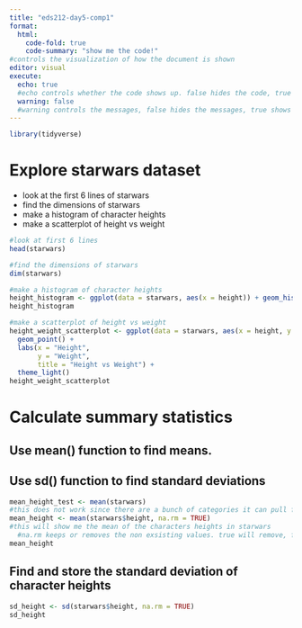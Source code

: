 ```yaml
---
title: "eds212-day5-comp1"
format: 
  html: 
    code-fold: true
    code-summary: "show me the code!"
#controls the visualization of how the document is shown
editor: visual
execute: 
  echo: true
  #echo controls whether the code shows up. false hides the code, true shows the code
  warning: false
  #warning controls the messages, false hides the messages, true shows the messages
---
```


```r
library(tidyverse)
```

# Explore starwars dataset
-   look at the first 6 lines of starwars
-   find the dimensions of starwars
-   make a histogram of character heights
-   make a scatterplot of height vs weight
```r
#look at first 6 lines
head(starwars)
```
```r
#find the dimensions of starwars
dim(starwars)
```
```r
#make a histogram of character heights
height_histogram <- ggplot(data = starwars, aes(x = height)) + geom_histogram()
height_histogram
```
```r
#make a scatterplot of height vs weight
height_weight_scatterplot <- ggplot(data = starwars, aes(x = height, y = mass, color = "pink")) + 
  geom_point() + 
  labs(x = "Height", 
       y = "Weight", 
       title = "Height vs Weight") + 
  theme_light()
height_weight_scatterplot
```

# Calculate summary statistics
## Use mean() function to find means.
## Use sd() function to find standard deviations
```r
mean_height_test <- mean(starwars)
#this does not work since there are a bunch of categories it can pull from
mean_height <- mean(starwars$height, na.rm = TRUE)
#this will show me the mean of the characters heights in starwars
  #na.rm keeps or removes the non exsisting values. true will remove, false will keep
mean_height
```
## Find and store the standard deviation of character heights
```r
sd_height <- sd(starwars$height, na.rm = TRUE)
sd_height
```








